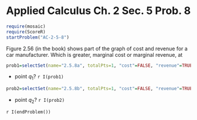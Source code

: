 Applied Calculus Ch. 2 Sec. 5 Prob. 8
========================================================
```r
require(mosaic)
require(ScoreR)
startProblem("AC-2-5-8")
```

Figure 2.56 (in the book) shows part of the graph of cost and revenue for a car manufacturer.  Which is greater, marginal cost or marginal revenue, at 

```r
prob1=selectSet(name="2.5.8a", totalPts=1, "cost"=FALSE, "revenue"=TRUE, "neither"=FALSE)
```
* point $q_1$?  `r I(prob1)`
```r
prob2=selectSet(name="2.5.8b", totalPts=1, "cost"=FALSE, "revenue"=TRUE, "neither"=FALSE)
```
* point $q_2$? `r I(prob2)`

`r I(endProblem())`